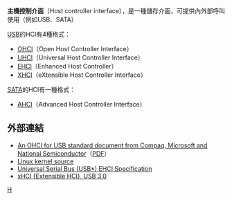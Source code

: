 '''主機控制介面'''（Host controller interface），是一種儲存介面，可提供內外部呼叫使用（例如USB、SATA）

[[USB|USB]]的HCI有4種格式：
*[[OHCI|OHCI]]（Open Host Controller Interface）
*[[UHCI|UHCI]]（Universal Host Controller Interface）
*[[EHCI|EHCI]]（Enhanced Host Controller）
*[[XHCI|XHCI]]（eXtensible Host Controller Interface）
[[SATA|SATA]]的HCI有一種格式：
*[[AHCI|AHCI]]（Advanced Host Controller Interface）

==外部連結==
*[ftp://ftp.compaq.com/pub/supportinformation/papers/hcir1_0a.pdf An OHCI for USB standard document from Compaq, Microsoft and National Semiconductor]{{dead link|date=2017年11月 |bot=InternetArchiveBot |fix-attempted=yes }}（[[Portable_Document_Format|PDF]]）
*[http://www.mjmwired.net/kernel/Documentation/usb/uhci.txt Linux kernel source] {{Wayback|url=http://www.mjmwired.net/kernel/Documentation/usb/uhci.txt |date=20090120205009 }}
*[http://www.intel.com/technology/usb/ehcispec.htm Universal Serial Bus (USB*) EHCI Specification] {{Wayback|url=http://www.intel.com/technology/usb/ehcispec.htm |date=20121222004200 }}
*[http://news.softpedia.com/news/Intel-Made-Available-the-Extensible-Host-Controller-Interface-Draft-Specification-91881.shtml xHCI {Extensible HCI}, USB 3.0] {{Wayback|url=http://news.softpedia.com/news/Intel-Made-Available-the-Extensible-Host-Controller-Interface-Draft-Specification-91881.shtml |date=20161007104741 }}

{{Compu-stub}}

[[Category:计算机标准|H]]